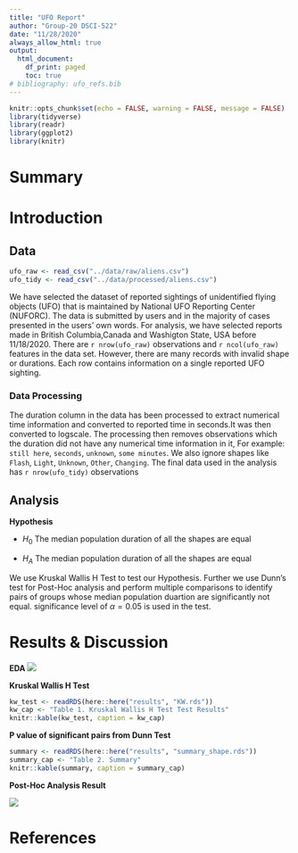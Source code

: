 ```yaml
---
title: "UFO Report"
author: "Group-20 DSCI-522"
date: "11/28/2020"
always_allow_html: true
output: 
  html_document:
    df_print: paged
    toc: true
# bibliography: ufo_refs.bib
---
```


```r
knitr::opts_chunk$set(echo = FALSE, warning = FALSE, message = FALSE)
library(tidyverse)
library(readr)
library(ggplot2)
library(knitr)
```

# Summary


# Introduction



## Data
```r
ufo_raw <- read_csv("../data/raw/aliens.csv")
ufo_tidy <- read_csv("../data/processed/aliens.csv")
```

We have selected the dataset of reported sightings of unidentified flying objects (UFO) that is maintained by National UFO Reporting Center (NUFORC). The data is submitted by users and in the majority of cases presented in the users' own words.
For analysis, we have selected reports made in British Columbia,Canada and Washigton State, USA before 11/18/2020. There are `r nrow(ufo_raw)` observations and `r ncol(ufo_raw)` features in the data set. However, there are many records with invalid shape or durations. Each row contains information on a single reported UFO sighting.

### Data Processing

The duration column in the data has been processed to extract numerical time information and converted to reported time in seconds.It was then converted to logscale. The processing then removes observations which the duration did not have any numerical time information in it, For example: `still here`, `seconds`, `unknown`, `some minutes`. We also ignore shapes like `Flash`, `Light`, `Unknown`, `Other`, `Changing`. The final data used in the analysis has `r nrow(ufo_tidy)` observations

## Analysis
 
**Hypothesis**
 
 - $H_0$ The median population duration of all the shapes are equal
 
 - $H_A$ The median population duration of all the shapes are equal

We use Kruskal Wallis H Test to test our Hypothesis. Further we use Dunn's test for Post-Hoc analysis and perform multiple comparisons to identify pairs of groups whose median population duartion are significantly not equal. significance level of $\alpha =0.05$ is used in the test.


# Results & Discussion
**EDA**
![](../results/ufo_duration_distribution.png)



**Kruskal Wallis H Test**
```r
kw_test <- readRDS(here::here("results", "KW.rds"))
kw_cap <- "Table 1. Kruskal Wallis H Test Test Results"
knitr::kable(kw_test, caption = kw_cap)
```


**P value of significant pairs from Dunn Test**
```r
summary <- readRDS(here::here("results", "summary_shape.rds"))
summary_cap <- "Table 2. Summary"
knitr::kable(summary, caption = summary_cap)
```


**Post-Hoc Analysis Result**

![](../results/pairwise_plt.png)



# References

